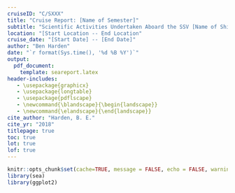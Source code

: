 ```yaml
---
cruiseID: "C/SXXX"
title: "Cruise Report: [Name of Semester]"
subtitle: "Scientific Activities Undertaken Aboard the SSV [Name of Ship]"
location: "[Start Location -- End Location"
cruise_date: "[Start Date] -- [End Date]"
author: "Ben Harden"
date: "`r format(Sys.time(), '%d %B %Y')`"
output: 
  pdf_document:
    template: seareport.latex
header-includes:
   - \usepackage{graphicx}
   - \usepackage{longtable}
   - \usepackage{pdflscape}
   - \newcommand{\blandscape}{\begin{landscape}}
   - \newcommand{\elandscape}{\end{landscape}}
cite_author: "Harden, B. E."
cite_yr: "2018"
titlepage: true
toc: true
lot: true
lof: true
---
```


```r
knitr::opts_chunk$set(cache=TRUE, message = FALSE, echo = FALSE, warning = FALSE, error = FALSE, fig.align="center")
library(sea)
library(ggplot2)
```
